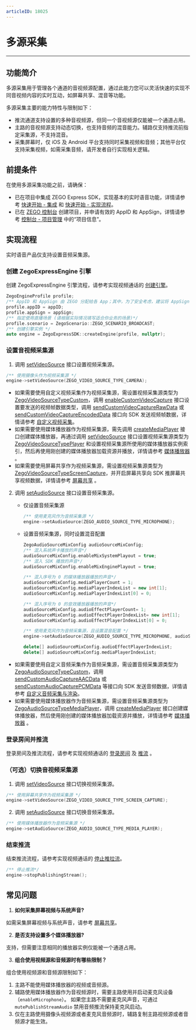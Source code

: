 ```yaml
---
articleID: 18025
---
```

# 多源采集

- - -
## 功能简介

多源采集用于管理各个通道的音视频源配置，通过此能力您可以灵活快速的实现不同音视频内容的实时互动，如屏幕共享、混音等功能。

多源采集主要的能力特性与限制如下：
- 推流通道支持设置的多种音视频源，但同一个音视频源仅能被一个通道占用。
- 主路的音视频源支持动态切换，也支持音频的混音能力。辅路仅支持推流前指定采集源，不支持混音。
- 采集屏幕时，仅 iOS 及 Android 平台支持同时采集视频和音频；其他平台仅支持采集视频，如需采集音频，请开发者自行实现相关逻辑。

## 前提条件

在使用多源采集功能之前，请确保：

- 已在项目中集成 ZEGO Express SDK，实现基本的实时语音功能，详情请参考 [快速开始 - 集成](!ExpressAudioSDK-Integration/SDK_Integration) 和 [快速开始 - 实现流程](!ExpressAudioSDK-Integration/Solution_Implementation)。
- 已在 [ZEGO 控制台](https://console.zego.im) 创建项目，并申请有效的 AppID 和 AppSign，详情请参考 [控制台 - 项目管理](/console/guide-doc2) 中的“项目信息”。

## 实现流程

<Warning title="注意">


实时语音产品仅支持设置音频采集源。

</Warning>



### 创建 ZegoExpressEngine 引擎

创建 ZegoExpressEngine 引擎流程，请参考实现视频通话的 [创建引擎](!Integration/Solution_Implementation#2_1)。

```cpp
ZegoEngineProfile profile;
/** AppID 和 AppSign 由 ZEGO 分配给各 App；其中，为了安全考虑，建议将 AppSign 存储在 App 的业务后台，需要使用时从后台获取*/
profile.appID = appID;
profile.appSign = appSign;
/** 指定使用直播场景 (请根据实际情况填写适合你业务的场景)*/
profile.scenario = ZegoScenario::ZEGO_SCENARIO_BROADCAST;
/** 创建引擎实例 */
auto engine = ZegoExpressSDK::createEngine(profile, nullptr);
```

### 设置音视频采集源

1. 调用 [setVideoSource](@setVideoSource) 接口设置视频采集源。

```cpp
/** 使用摄像头作为视频采集源 */
engine->setVideoSource(ZEGO_VIDEO_SOURCE_TYPE_CAMERA);
```

<Note title="说明">


- 如果需要使用自定义视频采集作为视频采集源，需设置视频采集源类型为 [ZegoVideoSourceTypeCustom](@ZegoVideoSourceTypeCustom)，调用 [enableCustomVideoCapture](@enableCustomVideoCapture) 接口设置要发送的视频帧数据类型，调用 [sendCustomVideoCaptureRawData](@sendCustomVideoCaptureRawData) 或 [sendCustomVideoCaptureEncodedData](@sendCustomVideoCaptureEncodedData) 接口向 SDK 发送视频帧数据，详情请参考 [自定义视频采集](/real-time-video-windows-cpp/video-capability/custom-video-capture)。
- 如果需要使用媒体播放器作为视频采集源，需先调用 [createMediaPlayer](@createMediaPlayer) 接口创建媒体播放器，再通过调用 [setVideoSource](@setVideoSource) 接口设置视频采集源类型为 [ZegoVideoSourceTypePlayer](@ZegoVideoSourceTypePlayer) 和设置视频采集源所使用的媒体播放器实例索引，然后再使用刚创建的媒体播放器加载资源并播放，详情请参考 [媒体播放器](!Other_Functions/MediaPlayer) 。
- 如果需要使用屏幕共享作为视频采集源，需设置视频采集源类型为 [ZegoVideoSourceTypeScreenCapture](@ZegoVideoSourceTypeScreenCapture)，并开启屏幕共享向 SDK 推屏幕共享视频数据，详情请参考 [屏幕共享](/real-time-video-windows-cpp/video-capability/share-screen) 。


</Note>



2. 调用 [setAudioSource](@setAudioSource) 接口设置音频采集源。

    - 仅设置音频采集源
        ```cpp
        /** 使用麦克风作为音频采集源 */
        engine->setAudioSource(ZEGO_AUDIO_SOURCE_TYPE_MICROPHONE);
        ```

    - 设置音频采集源，同时设置混音配置
        ```cpp
        ZegoAudioSourceMixConfig audioSourceMixConfig;
        /** 混入系统声卡播放的声音*/
        audioSourceMixConfig.enableMixSystemPlayout = true;
        /** 混入 SDK 播放的声音*/
        audioSourceMixConfig.enableMixEnginePlayout = true;

        /** 混入序号为 0 的媒体播放器播放的声音*/
        audioSourceMixConfig.mediaPlayerCount = 1;
        audioSourceMixConfig.mediaPlayerIndexList = new int[1];
        audioSourceMixConfig.mediaPlayerIndexList[0] = 0;

        /** 混入序号为 0 的音效播放器播放的声音*/
        audioSourceMixConfig.audioEffectPlayerCount= 1;
        audioSourceMixConfig.audioEffectPlayerIndexList= new int[1];
        audioSourceMixConfig.audioEffectPlayerIndexList[0] = 0;

        /** 使用麦克风作为音频采集源，且设置混音配置 */
        engine->setAudioSource(ZEGO_AUDIO_SOURCE_TYPE_MICROPHONE, audioSourceMixConfig);

        delete[] audioSourceMixConfig.audioEffectPlayerIndexList;
        delete[] audioSourceMixConfig.mediaPlayerIndexList;
        ```

<Note title="说明">


- 如果需要使用自定义音频采集作为音频采集源，需设置音频采集源类型为 [ZegoAudioSourceTypeCustom](@ZegoAudioSourceTypeCustom)，调用 [sendCustomAudioCaptureAACData](@sendCustomAudioCaptureAACData) 或 [sendCustomAudioCapturePCMData](@sendCustomAudioCapturePCMData) 等接口向 SDK 发送音频数据，详情请参考 [自定义音频采集与渲染](!AudioAdvanced/custom_audio_io)。
- 如果需要使用媒体播放器作为音频采集源，需设置音频采集源类型为 [ZegoAudioSourceTypeMediaPlayer](@ZegoAudioSourceTypeMediaPlayer)，调用 [createMediaPlayer](@createMediaPlayer) 接口创建媒体播放器，然后使用刚创建的媒体播放器加载资源并播放，详情请参考 [媒体播放器](!Other_Functions/MediaPlayer) 。


</Note>



### 登录房间并推流

登录房间及推流流程，请参考实现视频通话的 [登录房间](!Integration/Solution_Implementation#2_2) 及 [推流](!Integration/Solution_Implementation#2_3) 。

### （可选）切换音视频采集源

1. 调用 [setVideoSource](@setVideoSource) 接口切换视频采集源。

```cpp
/** 使用屏幕共享作为视频采集源 */
engine->setVideoSource(ZEGO_VIDEO_SOURCE_TYPE_SCREEN_CAPTURE);
```

2. 调用 [setAudioSource](@setAudioSource) 接口切换音频采集源。

```cpp
/** 使用媒体播放器作为音频采集源 */
engine->setAudioSource(ZEGO_AUDIO_SOURCE_TYPE_MEDIA_PLAYER);
```

### 结束推流

结束推流流程，请参考实现视频通话的 [停止推拉流](!Integration/Solution_Implementation#2_6)。

```cpp
/** 停止推流*/
engine->stopPublishingStream();
```


## 常见问题

1. **如何采集屏幕视频与系统声音?**

如需采集屏幕视频与系统声音，请参考 [屏幕共享](/real-time-video-windows-cpp/video-capability/share-screen)。

2. **是否支持设置多个媒体播放器?**

支持，但需要注意相同的播放器实例仅能被一个通道占用。

3. **组合使用视频源和音频源时有哪些限制？**

组合使用视频源和音频源限制如下：
1. 主路不能使用媒体播放器的视频或音频源。
2. 辅路使用媒体播放器作为音视频源时，需要主路使用并启动麦克风设备（`enableMicrophone`）。
如果您主路不需要麦克风声音，可通过 `mutePublishStreamAudio` 禁用音频推流保持麦克风启动。
3. 仅在主路使用摄像头视频源或者麦克风音频源时，辅路复制主路视频源或者音频源才能生效。
